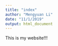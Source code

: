 ```yaml
---
title: "index"
author: "Mengyuan Li"
date: "11/1/2019"
output: html_document
---
```

This is my website!!!
